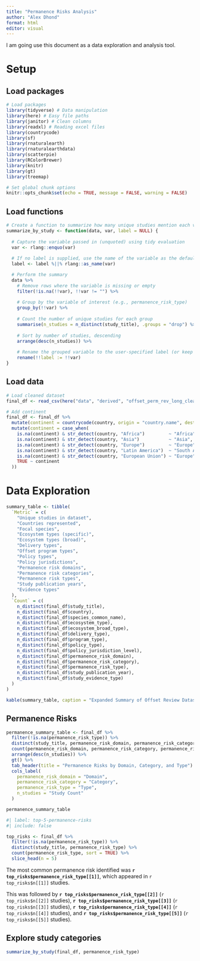 ```yaml
---
title: "Permanence Risks Analysis"
author: "Alex Dhond"
format: html
editor: visual
---
```


I am going use this document as a data exploration and analysis tool.

# Setup

## Load packages

```r
# Load packages
library(tidyverse) # Data manipulation
library(here) # Easy file paths
library(janitor) # Clean columns
library(readxl) # Reading excel files
library(countrycode)
library(sf)
library(rnaturalearth)
library(rnaturalearthdata)
library(scatterpie)
library(RColorBrewer)
library(knitr)
library(gt)
library(treemap)

# Set global chunk options
knitr::opts_chunk$set(echo = TRUE, message = FALSE, warning = FALSE)

```

## Load functions

```r
# Create a function to summarize how many unique studies mention each value of a given variable
summarize_by_study <- function(data, var, label = NULL) {
  
  # Capture the variable passed in (unquoted) using tidy evaluation
  var <- rlang::enquo(var)
  
  # If no label is supplied, use the name of the variable as the default
  label <- label %||% rlang::as_name(var)

  # Perform the summary
  data %>%
    # Remove rows where the variable is missing or empty
    filter(!is.na(!!var), !!var != "") %>%
    
    # Group by the variable of interest (e.g., permanence_risk_type)
    group_by(!!var) %>%
    
    # Count the number of unique studies for each group
    summarise(n_studies = n_distinct(study_title), .groups = "drop") %>%
    
    # Sort by number of studies, descending
    arrange(desc(n_studies)) %>%
    
    # Rename the grouped variable to the user-specified label (or keep original name)
    rename(!!label := !!var)
}

```

## Load data

```r
# Load cleaned dataset
final_df <- read_csv(here("data", "derived", "offset_perm_rev_long_cleaned.csv"))

# Add continent
final_df <- final_df %>%
  mutate(continent = countrycode(country, origin = "country.name", destination = "continent")) %>%
  mutate(continent = case_when(
    is.na(continent) & str_detect(country, "Africa")         ~ "Africa",
    is.na(continent) & str_detect(country, "Asia")           ~ "Asia",
    is.na(continent) & str_detect(country, "Europe")         ~ "Europe",
    is.na(continent) & str_detect(country, "Latin America")  ~ "South America",
    is.na(continent) & str_detect(country, "European Union") ~ "Europe",
    TRUE ~ continent
  ))

```

# Data Exploration

```r
summary_table <- tibble(
  `Metric` = c(
    "Unique studies in dataset",
    "Countries represented",
    "Focal species",
    "Ecosystem types (specific)",
    "Ecosystem types (broad)",
    "Delivery types",
    "Offset program types",
    "Policy types",
    "Policy jurisdictions",
    "Permanence risk domains",
    "Permanence risk categories",
    "Permanence risk types",
    "Study publication years",
    "Evidence types"
  ),
  `Count` = c(
    n_distinct(final_df$study_title),
    n_distinct(final_df$country),
    n_distinct(final_df$species_common_name),
    n_distinct(final_df$ecosystem_type),
    n_distinct(final_df$ecosystem_broad_type),
    n_distinct(final_df$delivery_type),
    n_distinct(final_df$program_type),
    n_distinct(final_df$policy_type),
    n_distinct(final_df$policy_jurisdiction_level),
    n_distinct(final_df$permanence_risk_domain),
    n_distinct(final_df$permanence_risk_category),
    n_distinct(final_df$permanence_risk_type),
    n_distinct(final_df$study_publication_year),
    n_distinct(final_df$study_evidence_type)
  )
)

kable(summary_table, caption = "Expanded Summary of Offset Review Dataset")

```

## Permanence Risks

```r
permanence_summary_table <- final_df %>%
  filter(!is.na(permanence_risk_type)) %>%
  distinct(study_title, permanence_risk_domain, permanence_risk_category, permanence_risk_type) %>%
  count(permanence_risk_domain, permanence_risk_category, permanence_risk_type, name = "n_studies") %>%
  arrange(desc(n_studies)) %>%
  gt() %>%
  tab_header(title = "Permanence Risks by Domain, Category, and Type") %>%
  cols_label(
    permanence_risk_domain = "Domain",
    permanence_risk_category = "Category",
    permanence_risk_type = "Type",
    n_studies = "Study Count"
  )

permanence_summary_table

```

```r
#| label: top-5-permanence-risks
#| include: false

top_risks <- final_df %>%
  filter(!is.na(permanence_risk_type)) %>%
  distinct(study_title, permanence_risk_type) %>%
  count(permanence_risk_type, sort = TRUE) %>%
  slice_head(n = 5)
```

The most common permanence risk identified was **`r top_risks$permanence_risk_type[[1]]`**, 
which appeared in `r top_risks$n[[1]]` studies. 

This was followed by **`r top_risks$permanence_risk_type[[2]]`** (`r top_risks$n[[2]]` studies), **`r top_risks$permanence_risk_type[[3]]`** (`r top_risks$n[[3]]` studies), **`r top_risks$permanence_risk_type[[4]]`** (`r top_risks$n[[4]]` studies), and **`r top_risks$permanence_risk_type[[5]]`** (`r top_risks$n[[5]]` studies).



## Explore study categories

```r
summarize_by_study(final_df, permanence_risk_type)

```

